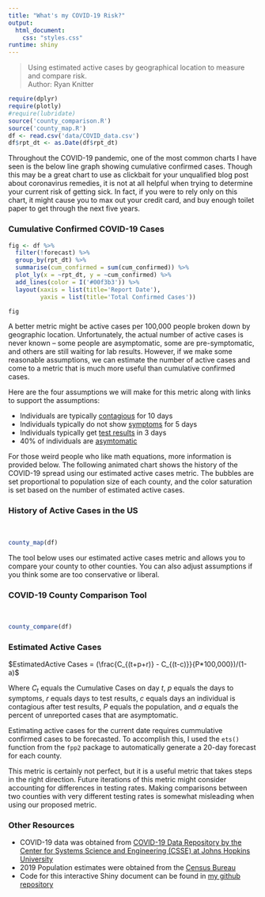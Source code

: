 ```yaml
---
title: "What's my COVID-19 Risk?"
output: 
  html_document:
    css: "styles.css"
runtime: shiny
---
```

> Using estimated active cases by geographical location to measure and compare risk. <br>Author: Ryan Knitter

```r
require(dplyr)
require(plotly)
#require(lubridate)
source('county_comparison.R')
source('county_map.R')
df <- read.csv('data/COVID_data.csv')
df$rpt_dt <- as.Date(df$rpt_dt)
```

Throughout the COVID-19 pandemic, one of the most common charts I have seen is the below line graph showing cumulative confirmed cases. Though this may be a great chart to use as clickbait for your unqualified blog post about coronavirus remedies, it is not at all helpful when trying to determine your current risk of getting sick. In fact, if you were to rely only on this chart, it might cause you to max out your credit card, and buy enough toilet paper to get through the next five years.

### Cumulative Confirmed COVID-19 Cases
```R
fig <- df %>%
  filter(!forecast) %>%
  group_by(rpt_dt) %>%
  summarise(cum_confirmed = sum(cum_confirmed)) %>%
  plot_ly(x = ~rpt_dt, y = ~cum_confirmed) %>%
  add_lines(color = I('#00f3b3')) %>%
  layout(xaxis = list(title='Report Date'),
         yaxis = list(title='Total Confirmed Cases'))

fig
```

A better metric might be active cases per 100,000 people broken down by geographic location. Unfortunately, the actual number of active cases is never known – some people are asymptomatic, some are pre-symptomatic, and others are still waiting for lab results. However, if we make some reasonable assumptions, we can estimate the number of active cases and come to a metric that is much more useful than cumulative confirmed cases.

Here are the four assumptions we will make for this metric along with links to support the assumptions:

* Individuals are typically [contagious](https://www.cdc.gov/coronavirus/2019-ncov/if-you-are-sick/end-home-isolation.html) for 10 days
* Individuals typically do not show [symptoms](https://www.acpjournals.org/doi/10.7326/M20-0504) for 5 days
* Individuals typically get [test results](https://mn.gov/covid19/for-minnesotans/if-sick/get-results/index.jsp) in 3 days
* 40% of individuals are [asymtomatic](https://www.cdc.gov/coronavirus/2019-ncov/hcp/planning-scenarios.html)

For those weird people who like math equations, more information is provided below. The following animated chart shows the history of the COVID-19 spread using our estimated active cases metric. The bubbles are set proportional to population size of each county, and the color saturation is set based on the number of estimated active cases.

### History of Active Cases in the US
<br>
```R
county_map(df)
```

The tool below uses our estimated active cases metric and allows you to compare your county to other counties. You can also adjust assumptions if you think some are too conservative or liberal.

### COVID-19 County Comparison Tool
<br>
```r
county_compare(df)
```

### Estimated Active Cases

$EstimatedActive Cases = (\frac{C_{(t+p+r)} - C_{(t-c)}}{P*100,000})/(1-a)$

Where $C_t$ equals the Cumulative Cases on day $t$, $p$ equals the days to symptoms, $r$ equals days to test results, $c$ equals days an individual is contagious after test results, $P$ equals the population, and $a$ equals the percent of unreported cases that are asymptomatic.

Estimating active cases for the current date requires cummulative confirmed cases to be forecasted. To accomplish this, I used the `ets()` function from the `fpp2` package to automatically generate a 20-day forecast for each county.

This metric is certainly not perfect, but it is a useful metric that takes steps in the right direction. Future iterations of this metric might consider accounting for differences in testing rates. Making comparisons between two counties with very different testing rates is somewhat misleading when using our proposed metric.

### Other Resources

* COVID-19 data was obtained from [COVID-19 Data Repository by the Center for Systems Science and Engineering (CSSE) at Johns Hopkins University](https://github.com/CSSEGISandData/COVID-19)
* 2019 Population estimates were obtained from the [Census Bureau](https://www2.census.gov/programs-surveys/popest/datasets/2010-2019/counties/totals/)
* Code for this interactive Shiny document can be found in [my github repository](https://github.com/RyanKnitter/COVID-Shiny-Report)